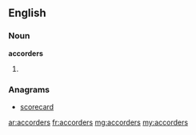 ==English==

===Noun===
'''accorders'''
# {{plural of|[[accorder]]}}

===Anagrams===
* [[scorecard#English|scorecard]]

[[ar:accorders]]
[[fr:accorders]]
[[mg:accorders]]
[[my:accorders]]